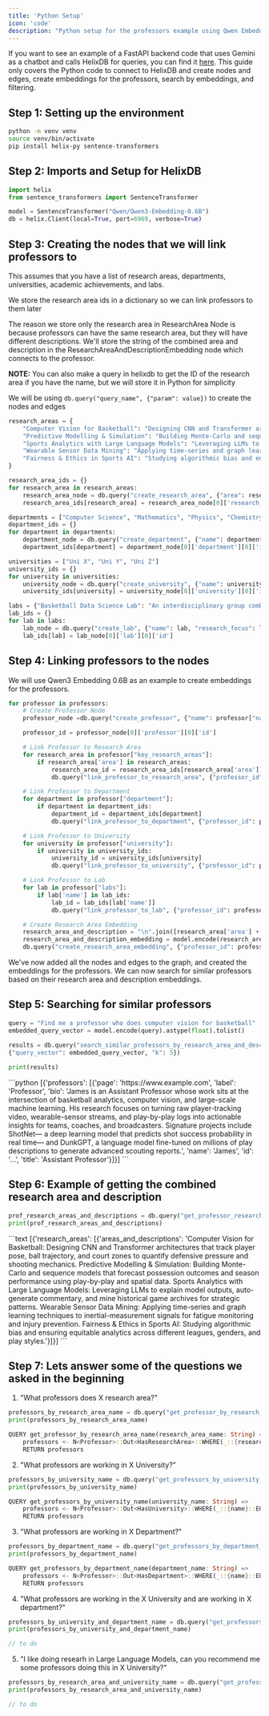 ```yaml
---
title: 'Python Setup'
icon: 'code'
description: "Python setup for the professors example using Qwen Embedding Model"
---
```


If you want to see an example of a FastAPI backend code that uses Gemini as a chatbot and calls HelixDB for queries, you can find it [here](https://github.com/helix-db/professor_example).
This guide only covers the Python code to connect to HelixDB and create nodes and edges, create embeddings for the professors, search by embeddings, and filtering.

## Step 1: Setting up the environment

```bash
python -m venv venv
source venv/bin/activate
pip install helix-py sentence-transformers
```

## Step 2: Imports and Setup for HelixDB

```python
import helix
from sentence_transformers import SentenceTransformer

model = SentenceTransformer("Qwen/Qwen3-Embedding-0.6B")
db = helix.Client(local=True, port=6969, verbose=True)
```

## Step 3: Creating the nodes that we will link professors to

This assumes that you have a list of research areas, departments, universities, academic achievements, and labs.

We store the research area ids in a dictionary so we can link professors to them later

The reason we store only the research area in ResearchArea Node is because professors can have the same research area, but they will have different descriptions.
We'll store the string of the combined area and description in the ResearchAreaAndDescriptionEmbedding node which connects to the professor. 


**NOTE:** You can also make a query in helixdb to get the ID of the research area if you have the name, but we will store it in Python for simplicity

We will be using `db.query("query_name", {"param": value})` to create the nodes and edges

```Python
research_areas = {
    "Computer Vision for Basketball": "Designing CNN and Transformer architectures that track player pose, ball trajectory, and court zones to quantify defensive pressure and shooting mechanics.",
    "Predictive Modelling & Simulation": "Building Monte-Carlo and sequence models that forecast possession outcomes and season performance using play-by-play and spatial data.",
    "Sports Analytics with Large Language Models": "Leveraging LLMs to explain model outputs, auto-generate commentary, and mine historical game archives for strategic patterns.",
    "Wearable Sensor Data Mining": "Applying time-series and graph learning techniques to inertial-measurement signals for fatigue monitoring and injury prevention.",
    "Fairness & Ethics in Sports AI": "Studying algorithmic bias and ensuring equitable analytics across different leagues, genders, and play styles."
}

research_area_ids = {}
for research_area in research_areas:
    research_area_node = db.query("create_research_area", {"area": research_area})
    research_area_ids[research_area] = research_area_node[0]['research_area'][0]['id']

departments = ["Computer Science", "Mathematics", "Physics", "Chemistry", "Biology"]
department_ids = {}
for department in departments:
    department_node = db.query("create_department", {"name": department})
    department_ids[department] = department_node[0]['department'][0]['id']

universities = ["Uni X", "Uni Y", "Uni Z"]
university_ids = {}
for university in universities:
    university_node = db.query("create_university", {"name": university})
    university_ids[university] = university_node[0]['university'][0]['id']

labs = {"Basketball Data Science Lab": "An interdisciplinary group combining data science, biomechanics, and sport psychology to create next-generation analytics tools for basketball."}
lab_ids = {}
for lab in labs:
    lab_node = db.query("create_lab", {"name": lab, "research_focus": labs[lab]})
    lab_ids[lab] = lab_node[0]['lab'][0]['id']
```

## Step 4: Linking professors to the nodes

We will use Qwen3 Embedding 0.6B as an example to create embeddings for the professors.

```Python
for professor in professors:
    # Create Professor Node
    professor_node =db.query("create_professor", {"name": professor["name"], "title": professor["title"], "page": professor["page"], "bio": professor["bio"]})

    professor_id = professor_node[0]['professor'][0]['id']

    # Link Professor to Research Area
    for research_area in professor["key_research_areas"]:
        if research_area['area'] in research_areas:
            research_area_id = research_area_ids[research_area['area']]
            db.query("link_professor_to_research_area", {"professor_id": professor_id, "research_area_id": research_area_id})

    # Link Professor to Department
    for department in professor["department"]:
        if department in department_ids:
            department_id = department_ids[department]
            db.query("link_professor_to_department", {"professor_id": professor_id, "department_id": department_id})

    # Link Professor to University
    for university in professor["university"]:
        if university in university_ids:
            university_id = university_ids[university]
            db.query("link_professor_to_university", {"professor_id": professor_id, "university_id": university_id})

    # Link Professor to Lab
    for lab in professor["labs"]:
        if lab['name'] in lab_ids:
            lab_id = lab_ids[lab['name']]
            db.query("link_professor_to_lab", {"professor_id": professor_id, "lab_id": lab_id})

    # Create Research Area Embedding
    research_area_and_description = "\n".join([research_area['area'] + ": " + research_area['description'] for research_area in professor['key_research_areas']])
    research_area_and_description_embedding = model.encode(research_area_and_description).astype(float).tolist()
    db.query("create_research_area_embedding", {"professor_id": professor_id, "areas_and_descriptions": research_area_and_description, "vector": research_area_and_description_embedding})
```

We've now added all the nodes and edges to the graph, and created the embeddings for the professors. We can now search for similar professors based on their research area and description embeddings.

## Step 5: Searching for similar professors

```python
query = "Find me a professor who does computer vision for basketball"
embedded_query_vector = model.encode(query).astype(float).tolist()
    
results = db.query("search_similar_professors_by_research_area_and_description", 
{"query_vector": embedded_query_vector, "k": 5})

print(results)
```

<Accordion title="Python Print Result">
```python
[{'professors': [{'page': 'https://www.example.com',
 'label': 'Professor', 'bio': 'James is an Assistant Professor whose work sits at the intersection of basketball analytics, computer vision, and large-scale machine learning.  His research focuses on turning raw player-tracking video, wearable-sensor streams, and play-by-play logs into actionable insights for teams, coaches, and broadcasters. Signature projects include ShotNet— a deep learning model that predicts shot success probability in real time— and DunkGPT, a language model fine-tuned on millions of play descriptions to generate advanced scouting reports.',
 'name': 'James', 
 'id': '...', 
 'title': 'Assistant Professor'}]}]
```
</Accordion>

## Step 6: Example of getting the combined research area and description

```python
prof_research_areas_and_descriptions = db.query("get_professor_research_areas_with_descriptions", {"professor_id": results[0]['professors'][0]['id']})
print(prof_research_areas_and_descriptions)
```

<Accordion title="Python Print Result">
```text
[{'research_areas': [{'areas_and_descriptions': 'Computer Vision for Basketball: Designing CNN and Transformer architectures that track player pose,
 ball trajectory, and court zones to quantify defensive pressure and shooting mechanics.
 Predictive Modelling & Simulation: Building Monte-Carlo and sequence models that forecast possession outcomes and season performance using play-by-play and spatial data.
 Sports Analytics with Large Language Models: Leveraging LLMs to explain model outputs, auto-generate commentary, and mine historical game archives for strategic patterns.
 Wearable Sensor Data Mining: Applying time-series and graph learning techniques to inertial-measurement signals for fatigue monitoring and injury prevention.
 Fairness & Ethics in Sports AI: Studying algorithmic bias and ensuring equitable analytics across different leagues, genders, and play styles.'}]}]
```
</Accordion>

## Step 7: Lets answer some of the questions we asked in the beginning

1. "What professors does X research area?"

<CodeGroup>

```python Python
professors_by_research_area_name = db.query("get_professor_by_research_area_name", {"research_area_name": "X"})
print(professors_by_research_area_name)
```

```rust query.hx
QUERY get_professor_by_research_area_name(research_area_name: String) =>
    professors <- N<Professor>::Out<HasResearchArea>::WHERE(_::{research_area}::EQ(research_area_name))
    RETURN professors
```

</CodeGroup>

2. "What professors are working in X University?"

<CodeGroup>

```python Python
professors_by_university_name = db.query("get_professors_by_university_name", {"university_name": "X"})
print(professors_by_university_name)
```

```rust query.hx
QUERY get_professors_by_university_name(university_name: String) =>
    professors <- N<Professor>::Out<HasUniversity>::WHERE(_::{name}::EQ(university_name))
    RETURN professors
```
</CodeGroup>

3. "What professors are working in X Department?"

<CodeGroup>

```python Python
professors_by_department_name = db.query("get_professors_by_department_name", {"department_name": "X"})
print(professors_by_department_name)
```

```rust query.hx
QUERY get_professors_by_department_name(department_name: String) =>
    professors <- N<Professor>::Out<HasDepartment>::WHERE(_::{name}::EQ(department_name))
    RETURN professors
```
</CodeGroup>

4. "What professors are working in the X University and are working in X department?"

<CodeGroup>

```python Python
professors_by_university_and_department_name = db.query("get_professors_by_university_and_department_name", {"university_name": "X", "department_name": "X"})
print(professors_by_university_and_department_name)
```

```rust query.hx
// to do
```
</CodeGroup>

5. "I like doing researh in Large Language Models, can you recommend me some professors doing this in X University?"

<CodeGroup>

```python Python
professors_by_research_area_and_university_name = db.query("get_professors_by_research_area_and_university_name", {"research_area_name": "Large Language Models", "university_name": "X"})
print(professors_by_research_area_and_university_name)
```

```rust query.hx
// to do
```
</CodeGroup>
